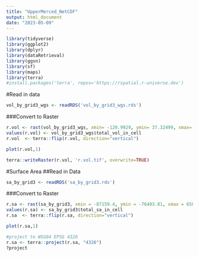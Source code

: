 ```yaml
---
title: "UpperMerced_NetCDF"
output: html_document
date: "2023-05-09"
---
```


```r
library(tidyverse)
library(ggplot2)
library(dplyr)
library(dataRetrieval)
library(ggsn)
library(sf)
library(maps)
library(terra)
#install.packages('terra', repos='https://rspatial.r-universe.dev')

```
#Read in data
```r
vol_by_grid3_wgs <- readRDS('vol_by_grid3_wgs.rds')
```

###Convert to Raster
```r
r.vol <- rast(vol_by_grid3_wgs, xmin= -120.9929, ymin= 37.32499, xmax= -119.2499, ymax= 37.93177,resolution = (c(1000,1000)))
values(r.vol) <- vol_by_grid3_wgs$total_vol_in_cell 
r.vol  <- terra::flip(r.vol, direction="vertical")

plot(r.vol,1)
```


```r
terra::writeRaster(r.vol, 'r.vol.tif', overwrite=TRUE)

```
#Surface Area
##Read in Data
```r
sa_by_grid3 <- readRDS('sa_by_grid3.rds')

```


###Convert to Raster
```r
r.sa <- rast(sa_by_grid3, xmin = -87159.4, ymin = -76403.81, xmax = 65840.6, ymax = -9403.811,resolution = (c(1000,1000)))
values(r.sa) <- sa_by_grid3$total_sa_in_cell 
r.sa  <- terra::flip(r.sa, direction="vertical")

plot(r.sa,1)

#project to WSG84 EPSG 4326
r.sa <- terra::project(r.sa, "4326")
?project

```
